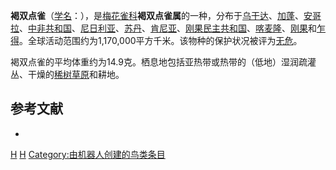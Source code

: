 {{noteTA
|G1=unit
}}
{{Speciesbox
| taxon = Clytospiza monteiri
| binomial_authority = {{link-en|古斯塔夫·哈特劳布|Gustav Hartlaub|Hartlaub}}, 1860
| image = PyteliaMonteiriJennens.jpg
| status = LC | status_system = IUCN3.1
| parent_authority = {{link-en|乔治·欧内斯特·谢利|George Ernest Shelley|Shelley}}, 1896
}}

'''褐双点雀'''（[[学名|学名]]：{{lang|la|''Clytospiza monteiri''}}），是[[梅花雀科|梅花雀科]]'''褐双点雀属'''的一种，分布于[[乌干达|乌干达]]、[[加蓬|加蓬]]、[[安哥拉|安哥拉]]、[[中非共和国|中非共和国]]、[[尼日利亚|尼日利亚]]、[[苏丹|苏丹]]、[[肯尼亚|肯尼亚]]、[[刚果民主共和国|刚果民主共和国]]、[[喀麦隆|喀麦隆]]、[[刚果|刚果]]和[[乍得|乍得]]。全球活动范围约为1,170,000平方千米。该物种的保护状况被评为[[无危|无危]]。

褐双点雀的平均体重约为14.9克。栖息地包括亚热带或热带的（低地）湿润疏灌丛、干燥的[[稀树草原|稀树草原]]和耕地。

== 参考文献 ==
{{commonscat|Clytospiza monteiri}}
*{{cite web|url=http://www.birdlife.org/datazone/speciesfactsheet.php?id=8623&m=0|title=Clytospiza monteiri|publisher=BirdLife|accessdate=2011-06-27|archive-date=2016-03-04|archive-url=https://web.archive.org/web/20160304134333/http://www.birdlife.org/datazone/speciesfactsheet.php?id=8623&m=0|dead-url=no}}

{{taxonbar}}
[[Category:_1860年描述的动物|H]]
[[Category:梅花雀科|H]]
[[Category:由机器人创建的鸟类条目|Category:由机器人创建的鸟类条目]]